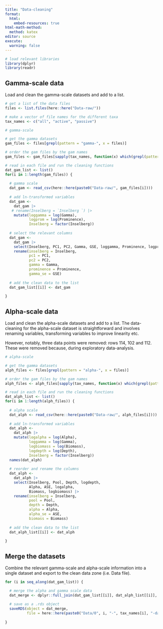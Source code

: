 ```yaml
---
title: "Data-cleaning"
format: 
  html:
    embed-resources: true
html-math-method: 
  method: katex
editor: source
execute:
  warning: false
---
```


```r
# load relevant libraries
library(dplyr)
library(readr)
```

## Gamma-scale data

Load and clean the gamma-scale datasets and add to a list.

```r
# get a list of the data files
files <- list.files(here::here("Data-raw/"))

# make a vector of file names for the different taxa
tax_names <- c("all", "active", "passive")

# gamma-scale

# get the gamma datasets
gam_files <- files[grepl(pattern = "gamma-", x = files)]

# order the gam files by the gam names
gam_files <- gam_files[sapply(tax_names, function(x) which(grepl(pattern = x, x = gam_files)))]

# read in each file and run the cleaning functions
dat_gam_list <- list()
for(i in 1:length(gam_files)) {
  
  # gamma scale
  dat_gam <- read_csv(here::here(paste0("Data-raw/", gam_files[i])))
  
  # add ln-transformed variables
  dat_gam <- 
    dat_gam |>
   # rename(Inselberg = `Inselberg `) |>
    mutate(loggamma = log(Gamma),
           logprom = log(Prominence),
           Inselberg = factor(Inselberg))
  
  # select the relevant columns
  dat_gam <-
    dat_gam |>
    select(Inselberg, PC1, PC2, Gamma, GSE, loggamma, Prominence, logprom) |>
    rename(inselberg = Inselberg,
           pc1 = PC1,
           pc2 = PC2,
           gamma = Gamma,
           prominence = Prominence,
           gamma_se = GSE)
  
  # add the clean data to the list
  dat_gam_list[[i]] <- dat_gam
  
}
```

## Alpha-scale data

Load and clean the alpha-scale datasets and add to a list. The data-cleaning for the alpha-scale dataset is straightforward and involves renaming variables, transforming variables to improve linearity etc.

However, notably, three data points were removed: rows 114, 102 and 112. These were removed because, during exploratory data-analysis.

```r
# alpha-scale

# get the gamma datasets
alph_files <- files[grepl(pattern = "alpha-", x = files)]

# order the gam files by the gam names
alph_files <- alph_files[sapply(tax_names, function(x) which(grepl(pattern = x, x = alph_files)))]

# read in each file and run the cleaning functions
dat_alph_list <- list()
for(i in 1:length(alph_files)) {
  
  # alpha scale 
  dat_alph <- read_csv(here::here(paste0("Data-raw/", alph_files[i])))
  
  # add ln-transformed variables
  dat_alph <- 
    dat_alph |>
    mutate(logalpha = log(Alpha),
           loggamma = log(Gamma),
           logbiomass = log(Biomass),
           logdepth = log(Depth),
           Inselberg = factor(Inselberg))
  names(dat_alph)  
  
  # reorder and rename the columns
  dat_alph <- 
    dat_alph |>
    select(Inselberg, Pool, Depth, logdepth, 
           Alpha, ASE, logalpha,
           Biomass, logbiomass) |>
    rename(inselberg = Inselberg,
           pool = Pool,
           depth = Depth,
           alpha = Alpha,
           alpha_se = ASE,
           biomass = Biomass)
  
  # add the clean data to the list
  dat_alph_list[[i]] <- dat_alph
  
}
```

## Merge the datasets

Combine the relevant gamma-scale and alpha-scale information into a single dataset and export to the clean data zone (i.e. Data file).

```r
for (i in seq_along(dat_gam_list)) {

  # merge the alpha and gamma scale data
  dat_merge <- dplyr::full_join(dat_gam_list[[i]], dat_alph_list[[i]], by = "inselberg")
  
  # save as a .rds object
  saveRDS(object = dat_merge, 
          file = here::here(paste0("Data/0", i, "-", tax_names[i], "-data-clean.rds" )))
  
}
```






